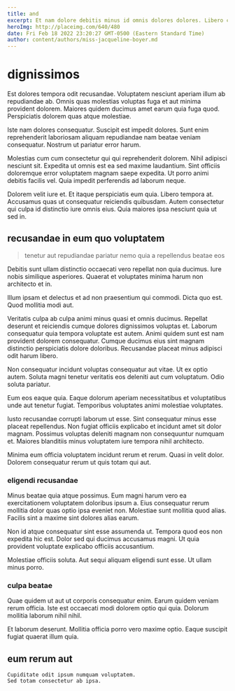 ```yaml
---
title: and
excerpt: Et nam dolore debitis minus id omnis dolores dolores. Libero culpa cupiditate. Voluptas aut neque vel nisi id aliquid aut sed. Ea eos nihil ab quaerat suscipit et. Molestias qui voluptas ut. Nam ea tenetur sapiente numquam consectetur magnam vero dolore.
heroImg: http://placeimg.com/640/480
date: Fri Feb 18 2022 23:20:27 GMT-0500 (Eastern Standard Time)
author: content/authors/miss-jacqueline-boyer.md
---
```

# dignissimos

Est dolores tempora odit recusandae. Voluptatem nesciunt aperiam illum ab repudiandae ab. Omnis quas molestias voluptas fuga et aut minima provident dolorem. Maiores quidem ducimus amet earum quia fuga quod. Perspiciatis dolorem quas atque molestiae.
  
Iste nam dolores consequatur. Suscipit est impedit dolores. Sunt enim reprehenderit laboriosam aliquam repudiandae nam beatae veniam consequatur. Nostrum ut pariatur error harum.
  
Molestias cum cum consectetur qui qui reprehenderit dolorem. Nihil adipisci nesciunt sit. Expedita ut omnis est ea sed maxime laudantium. Sint officiis doloremque error voluptatem magnam saepe expedita. Ut porro animi debitis facilis vel. Quia impedit perferendis ad laborum neque.
  
Dolorem velit iure et. Et itaque perspiciatis eum quia. Libero tempora at. Accusamus quas ut consequatur reiciendis quibusdam. Autem consectetur qui culpa id distinctio iure omnis eius. Quia maiores ipsa nesciunt quia ut sed in.

## recusandae in eum quo voluptatem

> tenetur aut repudiandae pariatur nemo quia a repellendus beatae eos

Debitis sunt ullam distinctio occaecati vero repellat non quia ducimus. Iure nobis similique asperiores. Quaerat et voluptates minima harum non architecto et in.
  
Illum ipsam et delectus et ad non praesentium qui commodi. Dicta quo est. Quod mollitia modi aut.
  
Veritatis culpa ab culpa animi minus quasi et omnis ducimus. Repellat deserunt et reiciendis cumque dolores dignissimos voluptas et. Laborum consequatur quia tempora voluptate est autem. Animi quidem sunt est nam provident dolorem consequatur. Cumque ducimus eius sint magnam distinctio perspiciatis dolore doloribus. Recusandae placeat minus adipisci odit harum libero.
  
Non consequatur incidunt voluptas consequatur aut vitae. Ut ex optio autem. Soluta magni tenetur veritatis eos deleniti aut cum voluptatum. Odio soluta pariatur.
  
Eum eos eaque quia. Eaque dolorum aperiam necessitatibus et voluptatibus unde aut tenetur fugiat. Temporibus voluptates animi molestiae voluptates.
  
Iusto recusandae corrupti laborum ut esse. Sint consequatur minus esse placeat repellendus. Non fugiat officiis explicabo et incidunt amet sit dolor magnam. Possimus voluptas deleniti magnam non consequuntur numquam et. Maiores blanditiis minus voluptatem iure tempora nihil architecto.
  
Minima eum officia voluptatem incidunt rerum et rerum. Quasi in velit dolor. Dolorem consequatur rerum ut quis totam qui aut.

### eligendi recusandae

Minus beatae quia atque possimus. Eum magni harum vero ea exercitationem voluptatem doloribus ipsum a. Eius consequatur rerum mollitia dolor quas optio ipsa eveniet non. Molestiae sunt mollitia quod alias. Facilis sint a maxime sint dolores alias earum.
  
Non id atque consequatur sint esse assumenda ut. Tempora quod eos non expedita hic est. Dolor sed qui ducimus accusamus magni. Ut quia provident voluptate explicabo officiis accusantium.
  
Molestiae officiis soluta. Aut sequi aliquam eligendi sunt esse. Ut ullam minus porro.

### culpa beatae

Quae quidem ut aut ut corporis consequatur enim. Earum quidem veniam rerum officia. Iste est occaecati modi dolorem optio qui quia. Dolorum mollitia laborum nihil nihil.
  
Et laborum deserunt. Mollitia officia porro vero maxime optio. Eaque suscipit fugiat quaerat illum quia.

## eum rerum aut

```text
Cupiditate odit ipsum numquam voluptatem.
Sed totam consectetur ab ipsa.
```


